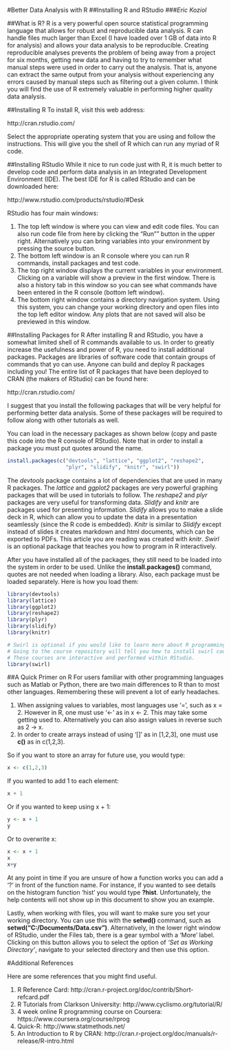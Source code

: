 
#Better Data Analysis with R
##Installing R and RStudio
###*Eric Koziol*

##What is R?
R is a very powerful open source statistical programming language that allows for robust and reproducible
data analysis.  R can handle files much larger than Excel (I have loaded over 1 GB of data into R for analysis) and allows your data analysis to be reproducible.  Creating reproducible analyses prevents the problem of being away from a project for six months, getting new data and having to try to remember what manual steps were used in order to carry out the analysis.  That is, anyone can extract the same output from your analysis without experiencing any errors caused by manual steps such as filtering out a given column.  I think you will find the use of R extremely valuable in performing higher quality data analysis.

##Installing R
To install R, visit this web address:

http://cran.rstudio.com/

Select the appropriate operating system that you are using and follow the instructions.  This will give
you the shell of R which can run any myriad of R code.

##Installing RStudio
While it nice to run code just with R, it is much better to develop code and perform data analysis in an 
Integrated Development Environment (IDE).  The best IDE for R is called RStudio and can be downloaded here:

http://www.rstudio.com/products/rstudio/#Desk

RStudio has four main windows:

1.  The top left window is where you can view and edit code files.  You can also run code file from here by clicking the "Run"" button in the upper right.  Alternatively you can bring variables into your environment by pressing the source button.
2.  The bottom left window is an R console where you can run R commands, install packages and test code.
3.  The top right window displays the current variables in your environment.  Clicking on a variable will show a preview in the first window.  There is also a history tab in this window so you can see what commands have been entered in the R console (bottom left window).
4.  The bottom right window contains a directory navigation system.  Using this system, you can change your working directory and open files into the top left editor window.  Any plots that are not saved will also be previewed in this window.

##Installing Packages for R
After installing R and RStudio, you have a somewhat limited shell of R commands available to us.  In order to greatly increase the usefulness and power of R, you need to install additional packages.  Packages are libraries of software code that contain groups of commands that yo can use.  Anyone can build and deploy R packages including you!  The entire list of R packages that have been deployed to CRAN (the makers of RStudio) can be found here:

http://cran.rstudio.com/

I suggest that you install the following packages that will be very helpful for performing better data analysis.  Some of these packages will be required to follow along with other tutorials as well.

You can load in the necessary packages as shown below (copy and paste this code into the R console of RStudio).  Note that in order to install a package you must put quotes around the name.

```r
install.packages(c("devtools", "lattice", "ggplot2", "reshape2", 
                   "plyr", "slidify", "knitr", "swirl"))
```


The *devtools* package contains a lot of dependencies that are used in many R packages.  The *lattice* and *ggplot2* packages are very powerful graphing packages that will be used in tutorials to follow.  The *reshape2* and *plyr* packages are very useful for transforming data.  *Slidify* and *knitr* are packages used for presenting information.  *Slidify* allows you to make a slide deck in R, which can allow you to update the data in a presentation seamlessly (since the R code is embedded).  *Knitr* is similar to *Slidify* except instead of slides it creates markdown and html documents, which can be exported to PDFs.  This article you are reading was created with *knitr*.  *Swirl* is an optional package that teaches you how to program in R interactively.

After you have installed all of the packages, they still need to be loaded into the system in order to be used. Unlike the **install.packages()** command, quotes are not needed when loading a library.  Also, each package must be loaded separately. Here is how you load them:

```r
library(devtools)
library(lattice)
library(ggplot2)
library(reshape2)
library(plyr)
library(slidify)
library(knitr)

# Swirl is optional if you would like to learn more about R programming.  
# Going to the course repository will tell you how to install swirl courses.  
# These courses are interactive and performed within RStudio.
library(swirl)
```

##A Quick Primer on R
For users familiar with other programming languages such as Matlab or Python, there are two main differences to R than to most other languages.  Remembering these will prevent a lot of early headaches.

1.  When assigning values to variables, most languages use '=', such as x = 2.  However in R, one must use '<-' as in x <- 2.  This may take some getting used to.  Alternatively you can also assign values in reverse such as 2 -> x.
2.  In order to create arrays instead of using '[]' as in [1,2,3], one must use **c()** as in c(1,2,3).

So if you want to store an array for future use, you would type:

```r
x <- c(1,2,3)
```

If you wanted to add 1 to each element:

```r
x + 1
```

Or if you wanted to keep using x + 1:

```r
y <- x + 1
y
```

Or to overwrite x:

```r
x <- x + 1
x
x+y
```


At any point in time if you are unsure of how a function works you can add a '?' in front of the function name.  For instance, if you wanted to see details on the histogram function 'hist' you would type **?hist**.  Unfortunately, the help contents will not show up in this document to show you an example.

Lastly, when working with files, you will want to make sure you set your working directory.  You can use this with the **setwd()** command, such as **setwd("C:/Documents/Data.csv")**.  Alternatively, in the lower right window of RStudio, under the Files tab, there is a gear symbol with a 'More' label.  Clicking on this button allows you to select the option of *'Set as Working Directory'*, navigate to your selected directory and then use this option.

#Additional References

Here are some references that you might find useful.

1.  R Reference Card: http://cran.r-project.org/doc/contrib/Short-refcard.pdf
2.  R Tutorials from Clarkson University: http://www.cyclismo.org/tutorial/R/
3.  4 week online R programming course on Coursera: https://www.coursera.org/course/rprog
4.  Quick-R: http://www.statmethods.net/
5.  An Introduction to R by CRAN: http://cran.r-project.org/doc/manuals/r-release/R-intro.html
